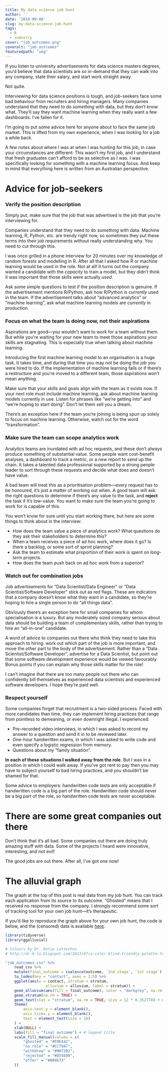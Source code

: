 ```yaml
---
title: My data science job hunt
author: ''
date: '2019-09-08'
slug: my-data-science-job-hunt
tags:
  - R
  - industry
cover: "job_outcomes.png"
coveralt: "job_outcomes"
featuredpath: "img"  
---
```


If you listen to university advertisements for data science masters degrees, you'd believe that data scientists are so in-demand that they can walk into any company, state their salary, and start work straight away.

Not quite.

Interviewing for data science positions is tough, and job-seekers face some bad behaviour from recruiters and hiring managers. Many companies understand that they need to do *something* with data, but they don't know what. They'll say they want machine learning when they really want a few dashboards. I've fallen for it.

I'm going to put some advice here for anyone about to face the same job market. This is lifted from my own experience, when I was looking for a job a while back.

A few notes about where I was at when I was hunting for this job, in case your circumstances are different: This wasn't my first job, and I understand that fresh graduates can't afford to be as selective as I was. I was specifically looking for something with a machine learning focus. And keep in mind that everything here is written from an Australian perspective.

# Advice for job-seekers

### Verify the position description

Simply put, make sure that the job that was advertised is the job that you're interviewing for. 

Companies understand that they need to do *something* with data. Machine learning, R, Python, etc. are trendy right now, so sometimes they put these terms into their job requirements without really understanding why. You need to cut through this.

I was once grilled in a phone interview for 20 minutes over my knowledge of random forests and modelling in R. After all that I asked how R or machine learning would be used in the role. Not at all! It turns out the company wanted a candidate with the *capacity* to train a model, but they didn't think it was important that those skills were actually *used*.

Ask some simple questions to test if the position description is genuine. If the advertisement mentions R/Python, ask how R/Python is *currently* used in the team. If the advertisement talks about "advanced analytics" or "machine learning", ask what machine learning models are *currently* in production.

### Focus on what the team is doing now, not their aspirations

Aspirations are good---you wouldn't want to work for a team without them. But while you're waiting for your new team to meet those aspirations your skills are stagnating. This is especially true when talking about machine learning. 

Introducing the first machine learning model to an organisation is a huge task. It takes time, and during that time you may not be doing the job you were hired to do. If the implementation of machine learning fails or if there's a restructure and you're moved to a different team, those aspirations won't mean anything.

Make sure that your skills and goals align with the team as it exists now. If your next role must include machine learning, ask about machine learning models currently in use. Listen for phrases like "we're getting into" and "we're hoping to start doing". Don't let them sell you a dream.

There's an exception here if the team you're joining is being spun up solely to focus on machine learning. Otherwise, watch out for the word "transformation".

### Make sure the team can scope analytics work

Analytics teams are inundated with ad hoc requests, and these don't always produce something of substantial value. Some people want cost-benefit analyses, a dashboard to track a metric, or a new report to send up the chain. It takes a talented data professional supported by a strong people leader to sort through these requests and decide what does and doesn't have value.

A bad team will treat this as a prioritisation problem---every request has to be honoured, it's just a matter of working out when. A good team will ask the right questions to determine if there's any value to the task, and **reject** the task if it's low-value. You want to make sure the team you're going to work for is capable of this.

You won't know for sure until you start working there, but here are some things to think about in the interview:

* How does the team value a piece of analytics work? What questions do they ask their stakeholders to determine this?
* When a team receives a piece of ad hoc work, where does it go? Is there a backlog, or some sort of sprint planning?
* Ask the team to estimate what proportion of their work is spent on *long-term* projects.
* How does the team push back on ad hoc work from a superior?

### Watch out for combination jobs

Job advertisements for "Data Scientist/Data Engineer" or "Data Scientist/Software Developer" stick out as red flags. These are indicators that a company doesn't know what they want in a candidate, so they're hoping to hire a single person to do "all things data".

Obviously there's an exception here for small companies for whom specialisation is a luxury. But any moderately sized company serious about data should be building a team of complementary skills, rather than trying to hire an "all-in-one" candidate.

A word of advice to companies out there who think they need to take this approach to hiring: work out which part of the job is more important, and move the other part to the body of the advertisement. Rather than a "Data Scientist/Software Developer", advertise for a Data Scientist, but point out that some software development experience would be viewed favourably. Bonus points if you can explain why those skills matter for the role!

I can't imagine that there are too many people out there who can confidently bill themselves as experienced data scientists and experienced software developers. I hope they're paid well.

### Respect yourself

Some companies forget that recruitment is a two-sided process. Faced with more candidates than time, they can implement hiring practices that range from pointless to demeaning, or even downright illegal. I experienced:

* Pre-recorded video interviews, in which I was asked to record my answer to a question and send it in to be reviewed later.
* One-hour handwritten exams, in which I was asked to write code and even specify a logistic regression from memory.
* Questions about my "family situation". 

**In each of these situations I walked away from the role**. But I was in a position in which I could walk away. If you've got rent to pay then you may have to subject yourself to bad hiring practices, and you shouldn't be shamed for that.

Some advice to employers: handwritten code tests are only acceptable if handwritten code is a big part of the role. Handwritten code should never be a big part of the role, so handwritten code tests are never acceptable.

# There are some great companies out there

Don't think that it's all bad. Some companies out there are doing truly amazing stuff with data. Some of the projects I heard were innovative, interesting, and not evil!

The good jobs are out there. After all, I've got one now!

# The alluvial graph

The graph at the top of this post is real data from my job hunt. You can track each application from its source to its outcome. "Ghosted" means that I received no response from the company. I strongly recommend some sort of tracking tool for your own job hunt---it's therapeutic.

If you'd like to reproduce the graph above for your own job hunt, the code is below, and the (censored) data is available [here](/data/job_outcomes.csv).

```r
library(tidyverse)
library(ggalluvial)

# Colours by Dr. Katie Lotterhos
# http://dr-k-lo.blogspot.com/2013/07/a-color-blind-friendly-palette-for-r.html

"job_outcomes.csv" %>% 
    read_csv %>%
    mutate(final_outcome = coalesce(outcome, `2nd stage`, `1st stage`)) %>% 
    to_lodes(key = "contact", axes = 2:5) %>% 
    ggplot(aes(x = contact, stratum = stratum,
                  alluvium = alluvium, label = stratum)) + 
    geom_alluvium(aes(fill = final_outcome), color = "darkgrey", na.rm = TRUE) +
    geom_stratum(na.rm = TRUE) +
    geom_text(stat = "stratum", na.rm = TRUE, size = 12 * 0.352778) + # convert pt to mm
    theme(
        axis.text.y = element_blank(),
        axis.ticks.y = element_blank(),
        text = element_text(size = 16)
    ) +
    xlab(NULL) +
    labs(fill = "final outcome") + # legend title 
    scale_fill_manual(values = c(
        "ghosted" = "#F0E442",
        "no role" = "#CC79A7",
        "withdrew" = "#0072B2",
        "rejected" = "#D55E00",
        "offer" = "#009E73"
    )) 
```